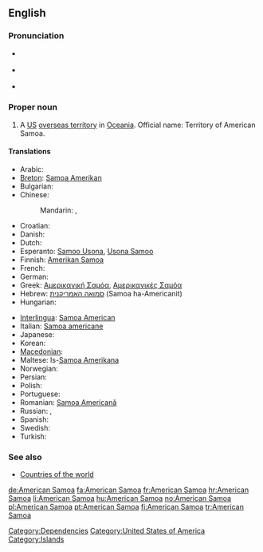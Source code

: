==English==
{{wikipedia}}

===Pronunciation===
* {{a|UK}} {{IPA|/əˈmɛɹ.ɪ.kən səˈməʊ.ə/}}
* {{a|US}} {{IPA|/əˈmɛɹ.ɪ.kən səˈmoʊ.ə/}}
* {{audio|en-us-American Samoa.ogg|Audio (US)}}

===Proper noun===
{{en-proper noun|head=[[American]] [[Samoa]]}}

# A [[US]] [[overseas territory]] in [[Oceania]]. Official name: Territory of American Samoa.

====Translations====
{{trans-top|US overseas territory in Oceania}}
* Arabic: {{t|ar|ساموا الأمريكية|f|tr=samuuwa al-'amrikíyya|sc=Arab}}
* [[Breton]]: [[Samoa Amerikan]]
* Bulgarian: {{t|bg|Американски Самоа|m|tr=Amerikánski Samóa}}
* Chinese:
*: Mandarin: {{t-|cmn|美屬薩摩亞|sc=Hani}}, {{t-|cmn|美属萨摩亚|tr=Měishǔ Sàmóyà|sc=Hani}}
* Croatian: {{t|hr|Američka Samoa}}
* Danish: {{t+|da|Amerikansk Samoa}}
* Dutch: {{t-|nl|Amerikaans-Samoa}}
* Esperanto: [[Samoo Usona]], [[Usona Samoo]]
* Finnish: [[Amerikan Samoa]]
* French: {{t+|fr|Samoa américaines|f|p}}
* German: {{t|de|Amerikanisch-Samoa|n}}
* Greek: [[Αμερικανική Σαμόα]], [[Αμερικανικές Σαμόα]]
* Hebrew: [[סמואה האמריקנית]] (Samoa ha-Americanit)
* Hungarian: {{t+|hu|Amerikai Szamoa}}
{{trans-mid}}
* [[Interlingua]]: [[Samoa American]]
* Italian: [[Samoa americane]]
* Japanese: {{t|ja|アメリカン・サモア|tr=Amerikan-Samoa|sc=Jpan}}
* Korean: {{t|ko|미국령 사모아|tr=Miguk-ryeong Samoa|sc=Kore}}
* [[Macedonian]]: {{t|mk|Американска Самоа|f|tr=Ameríkanska Samóa}}
* Maltese: Is-[[Samoa Amerikana]]
* Norwegian: {{t-|no|Amerikansk Samoa}}
* Persian: {{t|fa|ساموآی آمریکا|sc=fa-Arab}}
* Polish: {{t+|pl|Samoa Amerykańskie|p}}
* Portuguese: {{t+|pt|Samoa Americana}}
* Romanian: [[Samoa Americană]] {{f}}
* Russian: {{t|ru|Американское Самоа|n|tr=Amerikánskoje Samóa}}, {{t|ru|Восточное Самоа|n|tr=Vostóčnoje Samóa}}
* Spanish: {{t+|es|Samoa Americana|f}}
* Swedish: {{t+|sv|Amerikanska Samoa}}
* Turkish: {{t-|tr|Amerikan Samoası}}
{{trans-bottom}}

===See also===
* [[Appendix:Countries of the world|Countries of the world]]

[[Category:Dependencies]]
[[Category:United States of America]]
[[Category:Islands]]

[[de:American Samoa]]
[[fa:American Samoa]]
[[fr:American Samoa]]
[[hr:American Samoa]]
[[li:American Samoa]]
[[hu:American Samoa]]
[[no:American Samoa]]
[[pl:American Samoa]]
[[pt:American Samoa]]
[[fi:American Samoa]]
[[tr:American Samoa]]